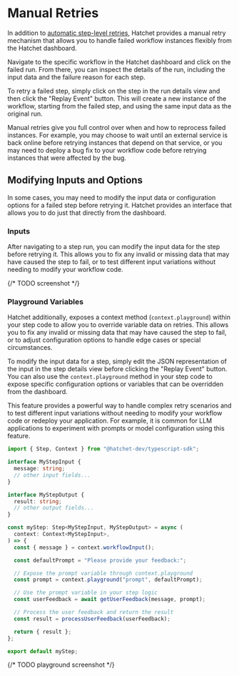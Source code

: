 # Manual Retries

In addition to [automatic step-level retries](../errors_retry-policies.mdx), Hatchet provides a manual retry mechanism that allows you to handle failed workflow instances flexibly from the Hatchet dashboard.

Navigate to the specific workflow in the Hatchet dashboard and click on the failed run. From there, you can inspect the details of the run, including the input data and the failure reason for each step.

To retry a failed step, simply click on the step in the run details view and then click the "Replay Event" button. This will create a new instance of the workflow, starting from the failed step, and using the same input data as the original run.

Manual retries give you full control over when and how to reprocess failed instances. For example, you may choose to wait until an external service is back online before retrying instances that depend on that service, or you may need to deploy a bug fix to your workflow code before retrying instances that were affected by the bug.

## Modifying Inputs and Options

In some cases, you may need to modify the input data or configuration options for a failed step before retrying it. Hatchet provides an interface that allows you to do just that directly from the dashboard.

### Inputs

After navigating to a step run, you can modify the input data for the step before retrying it. This allows you to fix any invalid or missing data that may have caused the step to fail, or to test different input variations without needing to modify your workflow code.

{/* TODO screenshot */}

### Playground Variables

Hatchet additionally, exposes a context method (`context.playground`) within your step code to allow you to override variable data on retries. This allows you to fix any invalid or missing data that may have caused the step to fail, or to adjust configuration options to handle edge cases or special circumstances.

To modify the input data for a step, simply edit the JSON representation of the input in the step details view before clicking the "Replay Event" button. You can also use the `context.playground` method in your step code to expose specific configuration options or variables that can be overridden from the dashboard.

This feature provides a powerful way to handle complex retry scenarios and to test different input variations without needing to modify your workflow code or redeploy your application. For example, it is common for LLM applications to experiment with prompts or model configuration using this feature.

```typescript
import { Step, Context } from "@hatchet-dev/typescript-sdk";

interface MyStepInput {
  message: string;
  // other input fields...
}

interface MyStepOutput {
  result: string;
  // other output fields...
}

const myStep: Step<MyStepInput, MyStepOutput> = async (
  context: Context<MyStepInput>,
) => {
  const { message } = context.workflowInput();

  const defaultPrompt = "Please provide your feedback:";

  // Expose the prompt variable through context.playground
  const prompt = context.playground("prompt", defaultPrompt);

  // Use the prompt variable in your step logic
  const userFeedback = await getUserFeedback(message, prompt);

  // Process the user feedback and return the result
  const result = processUserFeedback(userFeedback);

  return { result };
};

export default myStep;
```

{/* TODO playground screenshot */}
